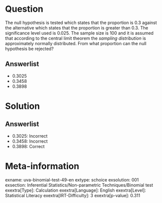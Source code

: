 Question
========

The null hypothesis is tested which states that the proportion is 0.3 against the alternative which states that the proportion is greater than 0.3. The significance level used is 0.025. The sample size is 100 and it is assumed that according to the central limit theorem the *sampling distribution* is approximately normally distributed. From what proportion can the null hypothesis be rejected?

Answerlist
----------

* 0.3025
* 0.3458
* 0.3898

Solution
========

Answerlist
----------

* 0.3025: Incorrect
* 0.3458: Incorrect
* 0.3898: Correct

Meta-information
================
exname: uva-binomial-test-49-en
extype: schoice
exsolution: 001
exsection: Inferential Statistics/Non-parametric Techniques/Binomial test
exextra[Type]: Calculation
exextra[Language]: English
exextra[Level]: Statistical Literacy
exextra[IRT-Difficulty]: 3
exextra[p-value]: 0.311
